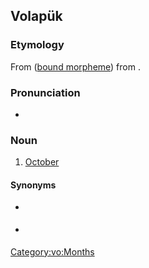==Volapük==

===Etymology===
From {{suffix|vo|bals|t1=ten”, [[supersede]]d by “{{l|vo|deg}}|-ul|t2=month}} ([[bound morpheme]]) from {{l|vo|mul||month}}.

===Pronunciation===
* {{IPA|[bal.ˈsul]|lang=vo}}

===Noun===
{{head|vo|noun}}

# {{lb|vo|obsolete}} [[October]]

====Synonyms====
* {{l|vo|otul}} {{q|obsolete, [[Original Volapük]]}}
* {{l|vo|tobul}} {{q|[[New Volapük]]}}

[[Category:vo:Months]]